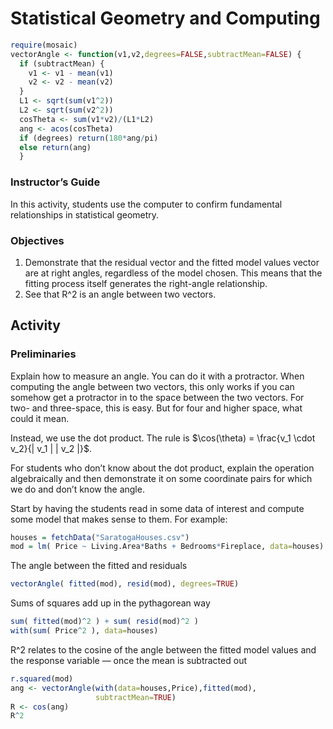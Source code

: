 # Statistical Geometry and Computing

```r
require(mosaic)
vectorAngle <- function(v1,v2,degrees=FALSE,subtractMean=FALSE) {
  if (subtractMean) {
    v1 <- v1 - mean(v1)
    v2 <- v2 - mean(v2)
  }
  L1 <- sqrt(sum(v1^2))
  L2 <- sqrt(sum(v2^2))
  cosTheta <- sum(v1*v2)/(L1*L2)
  ang <- acos(cosTheta)
  if (degrees) return(180*ang/pi)
  else return(ang)
  }
```

### Instructor's Guide

In this activity, students use the computer to confirm fundamental relationships in statistical geometry.

### Objectives

1. Demonstrate that the residual vector and the fitted model values vector are at right angles, regardless of the model chosen.  This means that the fitting process itself generates the right-angle relationship.  
2. See that R^2 is an angle between two vectors.

## Activity

### Preliminaries

Explain how to measure an angle.  You can do it with a protractor.  When computing the angle between two vectors, this only works if you can somehow get a protractor in to the space between the two vectors.  For two- and three-space, this is easy.  But for four and higher space, what could it mean.

Instead, we use the dot product.  The rule is $\cos(\theta) = \frac{v_1 \cdot v_2}{| v_1 | | v_2 |}$.

For students who don't know about the dot product, explain the operation algebraically and then demonstrate it on some coordinate pairs for which we do and don't know the angle.



Start by having the students read in some data of interest and compute some model that makes sense to them.  For example:
```r
houses = fetchData("SaratogaHouses.csv")
mod = lm( Price ~ Living.Area*Baths + Bedrooms*Fireplace, data=houses)
```
The angle between the fitted and residuals
```r
vectorAngle( fitted(mod), resid(mod), degrees=TRUE)
```



Sums of squares add up in the pythagorean way
```r
sum( fitted(mod)^2 ) + sum( resid(mod)^2 )
with(sum( Price^2 ), data=houses)
```
R^2 relates to the cosine of the angle between the fitted model values and the response variable --- once the mean is subtracted out
```r
r.squared(mod)
ang <- vectorAngle(with(data=houses,Price),fitted(mod), 
                   subtractMean=TRUE)
R <- cos(ang)
R^2
```
